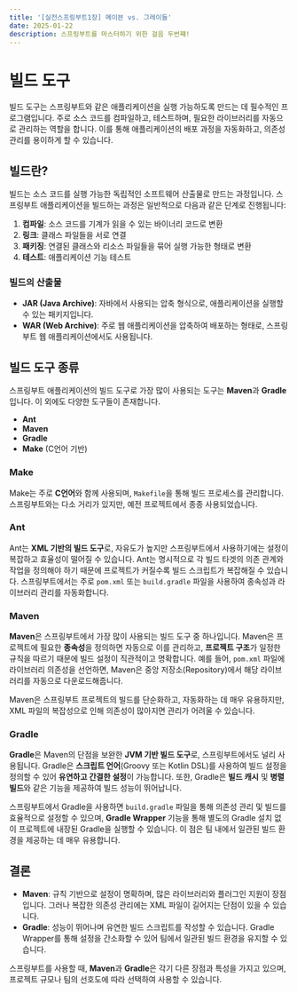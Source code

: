 ```yaml
---
title: '[실전스프링부트1장] 메이븐 vs. 그레이들'
date: 2025-01-22
description: 스프링부트를 마스터하기 위한 걸음 두번쨰!
---
```


# 빌드 도구

빌드 도구는 스프링부트와 같은 애플리케이션을 실행 가능하도록 만드는 데 필수적인 프로그램입니다. 주로 소스 코드를 컴파일하고, 테스트하며, 필요한 라이브러리를 자동으로 관리하는 역할을 합니다. 이를 통해 애플리케이션의 배포 과정을 자동화하고, 의존성 관리를 용이하게 할 수 있습니다.

## 빌드란?

빌드는 소스 코드를 실행 가능한 독립적인 소프트웨어 산출물로 만드는 과정입니다. 스프링부트 애플리케이션을 빌드하는 과정은 일반적으로 다음과 같은 단계로 진행됩니다:

1. **컴파일**: 소스 코드를 기계가 읽을 수 있는 바이너리 코드로 변환
2. **링크**: 클래스 파일들을 서로 연결
3. **패키징**: 연결된 클래스와 리소스 파일들을 묶어 실행 가능한 형태로 변환
4. **테스트**: 애플리케이션 기능 테스트

### 빌드의 산출물
- **JAR (Java Archive)**: 자바에서 사용되는 압축 형식으로, 애플리케이션을 실행할 수 있는 패키지입니다.
- **WAR (Web Archive)**: 주로 웹 애플리케이션을 압축하여 배포하는 형태로, 스프링부트 웹 애플리케이션에서도 사용됩니다.

## 빌드 도구 종류

스프링부트 애플리케이션의 빌드 도구로 가장 많이 사용되는 도구는 **Maven**과 **Gradle**입니다. 이 외에도 다양한 도구들이 존재합니다.

- **Ant**
- **Maven**
- **Gradle**
- **Make** (C언어 기반)

### Make
Make는 주로 **C언어**와 함께 사용되며, `Makefile`을 통해 빌드 프로세스를 관리합니다. 스프링부트와는 다소 거리가 있지만, 예전 프로젝트에서 종종 사용되었습니다.

### Ant
Ant는 **XML 기반의 빌드 도구**로, 자유도가 높지만 스프링부트에서 사용하기에는 설정이 복잡하고 효율성이 떨어질 수 있습니다. Ant는 명시적으로 각 빌드 타겟의 의존 관계와 작업을 정의해야 하기 때문에 프로젝트가 커질수록 빌드 스크립트가 복잡해질 수 있습니다. 스프링부트에서는 주로 `pom.xml` 또는 `build.gradle` 파일을 사용하여 종속성과 라이브러리 관리를 자동화합니다.

### Maven
**Maven**은 스프링부트에서 가장 많이 사용되는 빌드 도구 중 하나입니다. Maven은 프로젝트에 필요한 **종속성**을 정의하면 자동으로 이를 관리하고, **프로젝트 구조**가 일정한 규칙을 따르기 때문에 빌드 설정이 직관적이고 명확합니다. 예를 들어, `pom.xml` 파일에 라이브러리 의존성을 선언하면, Maven은 중앙 저장소(Repository)에서 해당 라이브러리를 자동으로 다운로드해줍니다.

Maven은 스프링부트 프로젝트의 빌드를 단순화하고, 자동화하는 데 매우 유용하지만, XML 파일의 복잡성으로 인해 의존성이 많아지면 관리가 어려울 수 있습니다.

### Gradle
**Gradle**은 Maven의 단점을 보완한 **JVM 기반 빌드 도구**로, 스프링부트에서도 널리 사용됩니다. Gradle은 **스크립트 언어**(Groovy 또는 Kotlin DSL)를 사용하여 빌드 설정을 정의할 수 있어 **유연하고 간결한 설정**이 가능합니다. 또한, Gradle은 **빌드 캐시** 및 **병렬 빌드**와 같은 기능을 제공하여 빌드 성능이 뛰어납니다.

스프링부트에서 Gradle을 사용하면 `build.gradle` 파일을 통해 의존성 관리 및 빌드를 효율적으로 설정할 수 있으며, **Gradle Wrapper** 기능을 통해 별도의 Gradle 설치 없이 프로젝트에 내장된 Gradle을 실행할 수 있습니다. 이 점은 팀 내에서 일관된 빌드 환경을 제공하는 데 매우 유용합니다.

## 결론
- **Maven**: 규칙 기반으로 설정이 명확하며, 많은 라이브러리와 플러그인 지원이 장점입니다. 그러나 복잡한 의존성 관리에는 XML 파일이 길어지는 단점이 있을 수 있습니다.
- **Gradle**: 성능이 뛰어나며 유연한 빌드 스크립트를 작성할 수 있습니다. Gradle Wrapper를 통해 설정을 간소화할 수 있어 팀에서 일관된 빌드 환경을 유지할 수 있습니다.

스프링부트를 사용할 때, **Maven**과 **Gradle**은 각기 다른 장점과 특성을 가지고 있으며, 프로젝트 규모나 팀의 선호도에 따라 선택하여 사용할 수 있습니다.
